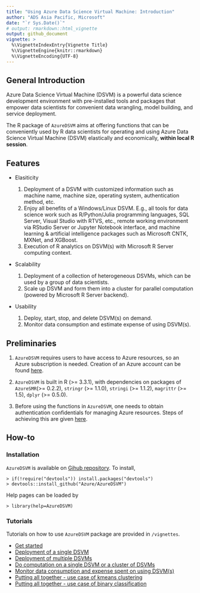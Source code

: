 ```yaml
---
title: "Using Azure Data Science Virtual Machine: Introduction"
author: "ADS Asia Pacific, Microsoft"
date: "`r Sys.Date()`"
# output: rmarkdown::html_vignette
output: github_document
vignette: >
  %\VignetteIndexEntry{Vignette Title}
  %\VignetteEngine{knitr::rmarkdown}
  %\VignetteEncoding{UTF-8}
---
```


## General Introduction

Azure Data Science Virtual Machine (DSVM) is a powerful data science development environment with pre-installed tools and packages that empower data scientists for convenient data wrangling, model building, and service deployment. 

The R package of `AzureDSVM` aims at offering functions that can be conveniently used by R data scientists for operating and using Azure Data Science Virtual Machine (DSVM) elastically and economically, **within local R session**. 

## Features

* Elasiticity

    1. Deployment of a DSVM with customized information such as machine name, machine size, operating system, authentication method, etc.
    2. Enjoy all benefits of a Windows/Linux DSVM. E.g., all tools for data science work such as R/Python/Julia programming languages, SQL Server, Visual Studio with RTVS, etc., remote working environment via RStudio Server or Jupyter Notebook interface, and machine learning & artificial intelligence packages such as Microsoft CNTK, MXNet, and XGBoost.
    3. Execution of R analytics on DSVM(s) with Microsoft R Server computing context.

* Scalability 

    1. Deployment of a collection of heterogeneous DSVMs, which can be used by a group of data scientists.
    2. Scale up DSVM and form them into a cluster for parallel computation (powered by Microsoft R Server backend). 
    
* Usability

    1. Deploy, start, stop, and delete DSVM(s) on demand.
    2. Monitor data consumption and estimate expense of using DSVM(s).

## Preliminaries

1. `AzureDSVM` requires users to have access to Azure resources, so an Azure subscription is needed. Creation of an Azure account can be found [here](https://azure.microsoft.com/en-us/free/?b=17.09b).  

2. `AzureDSVM` is built in R (>= 3.3.1), with dependencies on packages of `AzureSMR `(>= 0.2.2), `stringr` (>= 1.1.0), `stringi` (>= 1.1.2), `magrittr` (>= 1.5), `dplyr` (>= 0.5.0).

3. Before using the functions in `AzureDSVM`, one needs to obtain authentication confidentials for managing Azure resources. Steps of achieving this are given [here](https://github.com/Microsoft/AzureSMR/blob/master/vignettes/Authentication.Rmd).  

## How-to

### Installation

`AzureDSVM` is available on [Gihub repository](https://github.com/Azure/AzureDSVM). To install, 

    > if(!require("devtools")) install.packages("devtools")
    > devtools::install_github("Azure/AzureDSVM")

Help pages can be loaded by

    > library(help=AzureDSVM)

### Tutorials

Tutorials on how to use `AzureDSVM` package are provided in `/vignettes`.

* [Get started](https://github.com/Azure/AzureDSVM/blob/master/vignettes/00Introduction.Rmd)
* [Deployment of a single DSVM](https://github.com/Azure/AzureDSVM/blob/master/vignettes/10Deploy.Rmd)
* [Deployment of multiple DSVMs](https://github.com/Azure/AzureDSVM/blob/master/vignettes/20Multi.Rmd)
* [Do computation on a single DSVM or a cluster of DSVMs](https://github.com/Azure/AzureDSVM/blob/master/vignettes/30Compute.Rmd)
* [Monitor data consumption and expense spent on using DSVM(s)](https://github.com/Azure/AzureDSVM/blob/master/vignettes/40Cost.Rmd)
* [Putting all together - use case of kmeans clustering](https://github.com/Azure/AzureDSVM/blob/master/vignettes/60Kmeans.Rmd)
* [Putting all together - use case of binary classification](https://github.com/Azure/AzureDSVM/blob/master/vignettes/80ModelSelect.Rmd)

